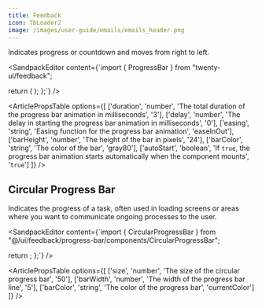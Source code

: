 ```yaml
---
title: Feedback
icon: TbLoader2
image: /images/user-guide/emails/emails_header.png
---
```


Indicates progress or countdown and moves from right to left. 

<ArticleTabs label1="Usage" label2="Props">

<ArticleTab>

<SandpackEditor content={`import { ProgressBar } from "twenty-ui/feedback";

  return (
    <ProgressBar
      duration={6000}
      delay={0}
      easing="easeInOut"
      barHeight={10}
      barColor="#4bb543"
      autoStart={true}
    />
  );
};`} />

</ArticleTab>

<ArticleTab>

<ArticlePropsTable options={[
  ['duration', 'number', 'The total duration of the progress bar animation in milliseconds', '3'],
  ['delay', 'number', 'The delay in starting the progress bar animation in milliseconds', '0'],
  ['easing', 'string', 'Easing function for the progress bar animation', 'easeInOut'],
  ['barHeight', 'number', 'The height of the bar in pixels', '24'],
  ['barColor', 'string', 'The color of the bar', 'gray80'],
  ['autoStart', 'boolean', 'If `true`, the progress bar animation starts automatically when the component mounts', '`true`']
]} />

</ArticleTab>
</ArticleTabs>


## Circular Progress Bar

Indicates the progress of a task, often used in loading screens or areas where you want to communicate ongoing processes to the user. 

<ArticleTabs label1="Usage" label2="Props">

<ArticleTab>

<SandpackEditor content={`import { CircularProgressBar } from "@/ui/feedback/progress-bar/components/CircularProgressBar";

  return <CircularProgressBar size={80} barWidth={6} barColor="green" />;
};`} />

</ArticleTab>

<ArticleTab>

<ArticlePropsTable options={[
  ['size', 'number', 'The size of the circular progress bar', '50'],
  ['barWidth', 'number', 'The width of the progress bar line', '5'],
  ['barColor', 'string', 'The color of the progress bar', 'currentColor']
]} />

</ArticleTab>

</ArticleTabs>

<ArticleEditContent></ArticleEditContent>